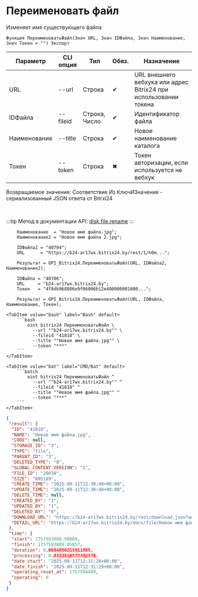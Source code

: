 ﻿---
sidebar_position: 10
description: Переименовать файл и другие функции для работы с Bitrix24 в Открытом пакете интеграций - бесплатной open-source библиотеке интеграций для 1С:Предприятие 8, OneScript и CLI
keywords: [1C, 1С, 1С:Предприятие, 1С:Предприятие 8.3, API, Интеграция, Сервисы, Обмен, OneScript, CLI, Bitrix24]
---


# Переименовать файл
 Изменяет имя существующего файла



`Функция ПереименоватьФайл(Знач URL, Знач IDФайла, Знач Наименование, Знач Токен = "") Экспорт`

  | Параметр | CLI опция | Тип | Обяз. | Назначение |
  |-|-|-|-|-|
  | URL | --url | Строка | &#x2714; | URL внешнего вебхука или адрес Bitrix24 при использовании токена |
  | IDФайла | --fileid | Строка, Число | &#x2714; | Идентификатор файла |
  | Наименование | --title | Строка | &#x2714; | Новое наименование каталога |
  | Токен | --token | Строка | &#x2716; | Токен авторизации, если используется не вебхук |

  
  Возвращаемое значение:   Соответствие Из КлючИЗначение - сериализованный JSON ответа от Bitrxi24

<br/>

:::tip
Метод в документации API: [disk.file.rename](https://dev.1c-bitrix.ru/rest_help/disk/file/disk_file_rename.php)
:::
<br/>



```bsl title="Пример использования для 1С:Предприятие/OneScript"
    Наименование  = "Новое имя файла.jpg";
    Наименование2 = "Новое имя файла 2.jpg";

    IDФайла2 = "40704";
    URL      = "https://b24-ar17wx.bitrix24.by/rest/1/h0m...";

    Результат = OPI_Bitrix24.ПереименоватьФайл(URL, IDФайла2, Наименование2);

    IDФайла = "40706";
    URL     = "b24-ar17wx.bitrix24.by";
    Токен   = "4f8db968006e9f06006b12e400000001000...";

    Результат = OPI_Bitrix24.ПереименоватьФайл(URL, IDФайла, Наименование, Токен);
```
    

 <Tabs>
  
    <TabItem value="bash" label="Bash" default>
        ```bash
            oint bitrix24 ПереименоватьФайл \
              --url ""b24-ar17wx.bitrix24.by"" \
              --fileid "41818" \
              --title ""Новое имя файла.jpg"" \
              --token "***"
        ```
    </TabItem>
  
    <TabItem value="bat" label="CMD/Bat" default>
        ```batch
            oint bitrix24 ПереименоватьФайл ^
              --url ""b24-ar17wx.bitrix24.by"" ^
              --fileid "41818" ^
              --title ""Новое имя файла.jpg"" ^
              --token "***"
        ```
    </TabItem>
</Tabs>


```json title="Результат"
{
 "result": {
  "ID": "41818",
  "NAME": "Новое имя файла.jpg",
  "CODE": null,
  "STORAGE_ID": "3",
  "TYPE": "file",
  "PARENT_ID": "3",
  "DELETED_TYPE": "0",
  "GLOBAL_CONTENT_VERSION": "1",
  "FILE_ID": "28038",
  "SIZE": "805189",
  "CREATE_TIME": "2025-09-11T12:30:48+00:00",
  "UPDATE_TIME": "2025-09-11T12:30:48+00:00",
  "DELETE_TIME": null,
  "CREATED_BY": "1",
  "UPDATED_BY": "1",
  "DELETED_BY": "0",
  "DOWNLOAD_URL": "https://b24-ar17wx.bitrix24.by/rest/download.json?auth=c4cdc268006e9f06006b12e40000000100000778be72fde91c524ec606c69941bc6c2a&token=disk%7CaWQ9NDE4MTgmXz16Y1E4V05wbDd4MDRnOWE2ZHpGTUFEc2I4d01mNlNzcg%3D%3D%7CImRvd25sb2FkfGRpc2t8YVdROU5ERTRNVGdtWHoxNlkxRTRWMDV3YkRkNE1EUm5PV0UyWkhwR1RVRkVjMkk0ZDAxbU5sTnpjZz09fGM0Y2RjMjY4MDA2ZTlmMDYwMDZiMTJlNDAwMDAwMDAxMDAwMDA3NzhiZTcyZmRlOTFjNTI0ZWM2MDZjNjk5NDFiYzZjMmEi.deh2xYdVOjbmBxFnzXJiuaNiW0iKDqXOy7eXFhAiUZM%3D",
  "DETAIL_URL": "https://b24-ar17wx.bitrix24.by/docs/file/Новое имя файла.jpg"
 },
 "time": {
  "start": 1757593888.99009,
  "finish": 1757593889.05857,
  "duration": 0.0684850215911865,
  "processing": 0.0323810577392578,
  "date_start": "2025-09-11T12:31:28+00:00",
  "date_finish": "2025-09-11T12:31:29+00:00",
  "operating_reset_at": 1757594489,
  "operating": 0
 }
}
```
